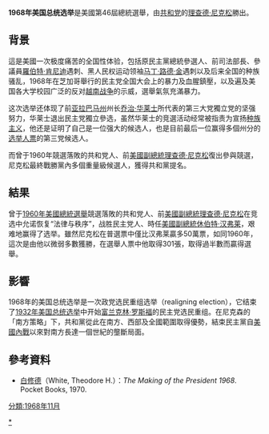 {{noteTA
|G1=美国总统
}}
{{Infobox Election
| election_name = 1968年美国总统选举
| country = United States
| type = presidential
| ongoing = no
| previous_election = 1964年美国总统选举
| previous_year = 1964年
| next_election = 1972年美国总统选举
| next_year = 1972年
| election_date = 1968年11月5日 

<!--            Richard Nixon         -->
| image1 = [[File:Richard_Nixon_portrait.jpg|155x155px]]
| nominee1 = '''[[理查德·尼克松|理查德·尼克松]]'''
| party1 = {{GOP}}
| home_state1 = [[加利福尼亚州|加利福尼亚州]]
| running_mate1 = '''[[斯皮罗·阿格纽|斯皮罗·阿格纽]]'''
| electoral_vote1 = '''301'''
| states_carried1 = '''32'''
| popular_vote1 = '''31,783,783'''
| percentage1 = '''43.4%'''

<!--        Hubert Humphrey            -->
| image2 = [[File:Hubert_Humphrey_crop.jpg|155x155px]]
| nominee2 = [[休伯特·汉弗莱|休伯特·汉弗莱]]
| party2 = {{DP}}
| home_state2 = [[明尼苏达州|明尼苏达州]]
| running_mate2 = [[埃德蒙·马斯基|埃德蒙·马斯基]]
| electoral_vote2 = 191
| states_carried2 = 13+[[华盛顿特区|华盛顿特区]]
| popular_vote2 = 31,271,839
| percentage2 = 42.7%

<!--        George Wallace           -->
| image3 = [[File:Wallacenasa-drop.gif|155x155px]]
| nominee3 = [[乔治·华莱士|乔治·华莱士]]
| party3 = [[美國獨立黨|独立党]]
| colour3 = ff9955
| home_state3 = [[亚拉巴马州|亚拉巴马州]]
| running_mate3 = [[柯蒂斯·李梅|柯蒂斯·李梅]]
| electoral_vote3 = 46
| states_carried3 = 5
| popular_vote3 = 9,901,118
| percentage3 = 13.5%
| map_image =ElectoralCollege1968.svg
| map_size = 400px
| map_caption = 选举结果地图。<font color = "#CC2200">红色</font>代表尼克松/阿格纽获胜的州，<font color = "darkblue">蓝色</font>代表汉弗莱/马斯基获胜的州。<font color = "orange">橘色</font>代表华莱士/李梅获胜的州。
| title = 总统
| before_election = [[林登·约翰逊|林登·约翰逊]]
| before_party = {{DP}}
| after_election = [[理查德·尼克松|理查德·尼克松]]
| after_party = {{GOP}}
}}
'''1968年美国总统选举'''是美國第46屆總統選舉，由[[共和党_(美国)|共和党]]的[[理查德·尼克松|理查德·尼克松]]勝出。

== 背景 ==
這是美國一次极度痛苦的全国性体验，包括原民主黨總統參選人、前司法部長、參議員[[羅伯特·肯尼迪|羅伯特·肯尼迪]]遇刺、黑人民权运动领袖[[马丁·路德·金|马丁·路德·金]]遇刺以及后来全国的种族骚乱，1968年在芝加哥舉行的民主党全国大会上的暴力及血腥鎮壓，以及遍及美国各大学校园广泛的反对[[越南战争|越南战争]]的示威，選舉氣氛充滿暴力。

这次选举还体现了前[[亚拉巴马州|亚拉巴马州]]州长[[乔治·华莱士|乔治·华莱士]]所代表的第三大党獨立党的坚强努力，华莱士退出民主党獨立參选，虽然华莱士的竞選活动经常被指责为宣扬[[种族主义|种族主义]]，他还是证明了自己是一位强大的候选人，也是目前最后一位赢得多個州分的[[美国选举人团|选举人票]]的第三党候选人。

而曾于1960年競選落敗的共和党人、前[[美國副總統|美國副總統]][[理查德·尼克松|理查德·尼克松]]復出參與競選，尼克松最終戰勝黨內多個重量級候選人，獲得共和黨提名。

== 結果 ==
曾于[[1960年美國總統選舉|1960年美國總統選舉]]競選落敗的共和党人、前[[美國副總統|美國副總統]][[理查德·尼克松|理查德·尼克松]]在竞选中允诺恢复“法律与秩序”，战胜民主党人、時任[[美國副總統|美國副總統]][[休伯特·汉弗莱|休伯特·汉弗莱]]，艰难地赢得了选举。雖然尼克松在普選票中僅比汉弗莱贏多50萬票，如同1960年，這次是由他以微弱多數獲勝，在選舉人票中他取得301張，取得過半數而贏得選舉。

== 影響 ==
1968年的美国总统选举是一次政党选民重组选举（realigning election），它结束了[[1932年美国总统选举|1932年美国总统选举]]中开始[[富兰克林·罗斯福|富兰克林·罗斯福]]的民主党选民重组。在尼克森的「南方策略」下，共和黨從此在南方、西部及全國範圍取得優勢，結束民主黨自[[美國內戰|美國內戰]]以來對南方長達一個世紀的壟斷局面。

== 參考資料 ==
<div class="references-small">
<references />
</div>
*[[白修德|白修德]]（White, Theodore H.）：''The Making of the President 1968''. Pocket Books, 1970.



{{Uspresidentialelections}}
{{理查德·尼克松}}

[[Category:1968年美國總統選舉|*]]
[[分類:1968年11月|分類:1968年11月]]